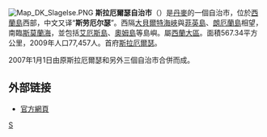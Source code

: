 {{unreferenced|time=2019-03-05T12:28:07+00:00}}
[[File:Map_DK_Slagelse.PNG|right]]
'''斯拉厄爾瑟自治市'''（{{lang-da|Slagelse kommune}}）是[[丹麥|丹麥]]的一個自治市，位於[[西蘭島|西蘭島]]西部，中文又译“'''斯劳厄尔瑟'''”。西隔[[大貝爾特海峽|大貝爾特海峽]]與[[菲英島|菲英島]]、[[朗厄蘭島|朗厄蘭島]]相望，南臨[[斯莫蘭海|斯莫蘭海]]，並包括[[艾厄斯島|艾厄斯島]]、[[奧姆島|奧姆島]]等島嶼。屬[[西蘭大區|西蘭大區]]。面積567.34平方公里，2009年人口77,457人。首府[[斯拉厄爾瑟|斯拉厄爾瑟]]。

2007年1月1日由原斯拉厄爾瑟和另外三個自治市合併而成。
==外部链接==
* [http://www.slagelse.dk/ 官方網頁] {{Wayback|url=http://www.slagelse.dk/ |date=20131005221846 }}
{{丹麥自治市}}
[[Category:丹麥市鎮|S]]